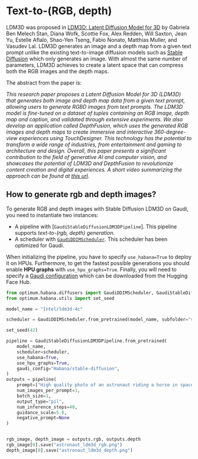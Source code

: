 <!---
Copyright 2022 The Intel authors Team and HuggingFace Team. All rights reserved.

Licensed under the Apache License, Version 2.0 (the "License");
you may not use this file except in compliance with the License.
You may obtain a copy of the License at

    http://www.apache.org/licenses/LICENSE-2.0

Unless required by applicable law or agreed to in writing, software
distributed under the License is distributed on an "AS IS" BASIS,
WITHOUT WARRANTIES OR CONDITIONS OF ANY KIND, either express or implied.
See the License for the specific language governing permissions and
limitations under the License.
-->

# Text-to-(RGB, depth)

LDM3D was proposed in [LDM3D: Latent Diffusion Model for 3D](https://huggingface.co/papers/2305.10853) by Gabriela Ben Melech Stan, Diana Wofk, Scottie Fox, Alex Redden, Will Saxton, Jean Yu, Estelle Aflalo, Shao-Yen Tseng, Fabio Nonato, Matthias Muller, and Vasudev Lal. LDM3D generates an image and a depth map from a given text prompt unlike the existing text-to-image diffusion models such as [Stable Diffusion](./stable_diffusion/overview) which only generates an image. With almost the same number of parameters, LDM3D achieves to create a latent space that can compress both the RGB images and the depth maps. 

The abstract from the paper is:

*This research paper proposes a Latent Diffusion Model for 3D (LDM3D) that generates both image and depth map data from a given text prompt, allowing users to generate RGBD images from text prompts. The LDM3D model is fine-tuned on a dataset of tuples containing an RGB image, depth map and caption, and validated through extensive experiments. We also develop an application called DepthFusion, which uses the generated RGB images and depth maps to create immersive and interactive 360-degree-view experiences using TouchDesigner. This technology has the potential to transform a wide range of industries, from entertainment and gaming to architecture and design. Overall, this paper presents a significant contribution to the field of generative AI and computer vision, and showcases the potential of LDM3D and DepthFusion to revolutionize content creation and digital experiences. A short video summarizing the approach can be found at [this url](https://t.ly/tdi2).*


## How to generate rgb and depth images?

To generate RGB and depth images with Stable Diffusion LDM3D on Gaudi, you need to instantiate two instances:
- A pipeline with [`GaudiStableDiffusionLDM3DPipeline`]. This pipeline supports *text-to-(rgb, depth) generation*.
- A scheduler with [`GaudiDDIMScheduler`](https://huggingface.co/docs/optimum/habana/package_reference/stable_diffusion_pipeline#optimum.habana.diffusers.GaudiDDIMScheduler). This scheduler has been optimized for Gaudi.

When initializing the pipeline, you have to specify `use_habana=True` to deploy it on HPUs.
Furthermore, to get the fastest possible generations you should enable **HPU graphs** with `use_hpu_graphs=True`.
Finally, you will need to specify a [Gaudi configuration](https://huggingface.co/docs/optimum/habana/package_reference/gaudi_config) which can be downloaded from the Hugging Face Hub.

```python
from optimum.habana.diffusers import GaudiDDIMScheduler, GaudiStableDiffusionLDM3DPipeline
from optimum.habana.utils import set_seed

model_name = "Intel/ldm3d-4c"

scheduler = GaudiDDIMScheduler.from_pretrained(model_name, subfolder="scheduler")

set_seed(42)

pipeline = GaudiStableDiffusionLDM3DPipeline.from_pretrained(
    model_name,
    scheduler=scheduler,
    use_habana=True,
    use_hpu_graphs=True,
    gaudi_config="Habana/stable-diffusion",
)
outputs = pipeline(
    prompt=["High quality photo of an astronaut riding a horse in space"],
    num_images_per_prompt=1,
    batch_size=1,
    output_type="pil",
    num_inference_steps=40,
    guidance_scale=5.0,
    negative_prompt=None
)


rgb_image, depth_image = outputs.rgb, outputs.depth
rgb_image[0].save("astronaut_ldm3d_rgb.png")
depth_image[0].save("astronaut_ldm3d_depth.png")
```
